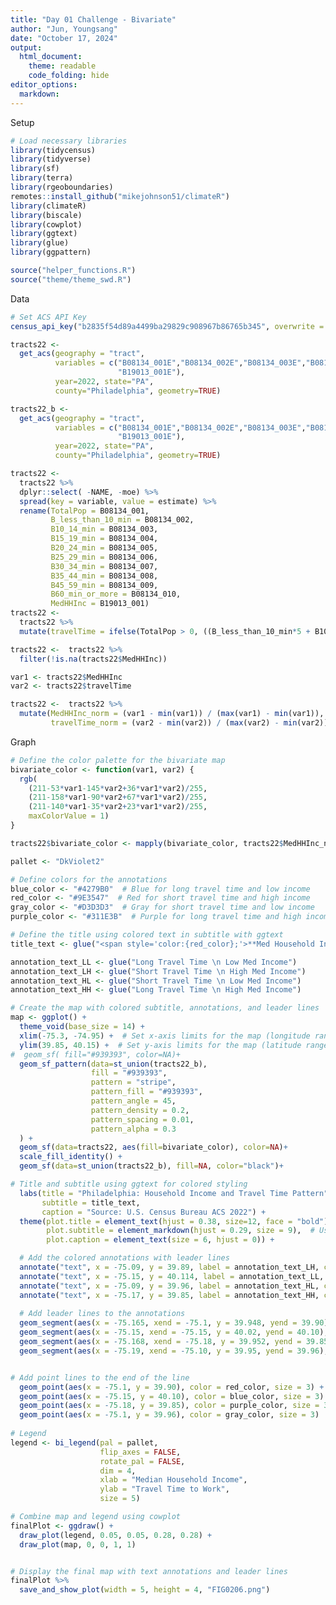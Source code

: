 ```yaml
---
title: "Day 01 Challenge - Bivariate"
author: "Jun, Youngsang"
date: "October 17, 2024"
output: 
  html_document: 
    theme: readable
    code_folding: hide
editor_options: 
  markdown: 
---
```


Setup
```r
# Load necessary libraries
library(tidycensus)
library(tidyverse)
library(sf)
library(terra)
library(rgeoboundaries)
remotes::install_github("mikejohnson51/climateR")
library(climateR)
library(biscale)
library(cowplot)
library(ggtext)
library(glue)
library(ggpattern)

source("helper_functions.R")
source("theme/theme_swd.R")
``` 
Data
``` r
# Set ACS API Key
census_api_key("b2835f54d89a4499ba29829c908967b86765b345", overwrite = TRUE)

tracts22 <-  
  get_acs(geography = "tract",
          variables = c("B08134_001E","B08134_002E","B08134_003E","B08134_004E","B08134_005E","B08134_006E","B08134_007E","B08134_008E","B08134_009E","B08134_010E",
                        "B19013_001E"), 
          year=2022, state="PA",
          county="Philadelphia", geometry=TRUE)

tracts22_b <-  
  get_acs(geography = "tract",
          variables = c("B08134_001E","B08134_002E","B08134_003E","B08134_004E","B08134_005E","B08134_006E","B08134_007E","B08134_008E","B08134_009E","B08134_010E",
                        "B19013_001E"), 
          year=2022, state="PA",
          county="Philadelphia", geometry=TRUE)

tracts22 <- 
  tracts22 %>%
  dplyr::select( -NAME, -moe) %>%
  spread(key = variable, value = estimate) %>%
  rename(TotalPop = B08134_001, 
         B_less_than_10_min = B08134_002, 
         B10_14_min = B08134_003,
         B15_19_min = B08134_004,
         B20_24_min = B08134_005,
         B25_29_min = B08134_006,
         B30_34_min = B08134_007,
         B35_44_min = B08134_008,         
         B45_59_min = B08134_009,
         B60_min_or_more = B08134_010,        
         MedHHInc = B19013_001) 
tracts22 <- 
  tracts22 %>%
  mutate(travelTime = ifelse(TotalPop > 0, ((B_less_than_10_min*5 + B10_14_min*12.5 + B15_19_min*17.5+B20_24_min*22.5+B25_29_min*27.5+B30_34_min*32.5+B35_44_min*40+B45_59_min*52.5+B60_min_or_more*67.5) / TotalPop), 0)) 

tracts22 <-  tracts22 %>%
  filter(!is.na(tracts22$MedHHInc))

var1 <- tracts22$MedHHInc
var2 <- tracts22$travelTime

tracts22 <-  tracts22 %>%
  mutate(MedHHInc_norm = (var1 - min(var1)) / (max(var1) - min(var1)),
         travelTime_norm = (var2 - min(var2)) / (max(var2) - min(var2)))
``` 
Graph
``` r
# Define the color palette for the bivariate map
bivariate_color <- function(var1, var2) {
  rgb(
    (211-53*var1-145*var2+36*var1*var2)/255,
    (211-158*var1-90*var2+67*var1*var2)/255,
    (211-140*var1-35*var2+23*var1*var2)/255,
    maxColorValue = 1)
}

tracts22$bivariate_color <- mapply(bivariate_color, tracts22$MedHHInc_norm, tracts22$travelTime_norm)

pallet <- "DkViolet2"

# Define colors for the annotations
blue_color <- "#4279B0"  # Blue for long travel time and low income
red_color <- "#9E3547"  # Red for short travel time and high income
gray_color <- "#D3D3D3"  # Gray for short travel time and low income
purple_color <- "#311E3B"  # Purple for long travel time and high income

# Define the title using colored text in subtitle with ggtext
title_text <- glue("<span style='color:{red_color};'>**Med Household Income**</span> ($15K-181K) and <span style='color:{blue_color};'>**Travel Time to Work**</span> (17-45 min) patterns")

annotation_text_LL <- glue("Long Travel Time \n Low Med Income")
annotation_text_LH <- glue("Short Travel Time \n High Med Income")
annotation_text_HL <- glue("Short Travel Time \n Low Med Income")
annotation_text_HH <- glue("Long Travel Time \n High Med Income")

# Create the map with colored subtitle, annotations, and leader lines
map <- ggplot() +
  theme_void(base_size = 14) +
  xlim(-75.3, -74.95) +  # Set x-axis limits for the map (longitude range)
  ylim(39.85, 40.15) +  # Set y-axis limits for the map (latitude range)
#  geom_sf( fill="#939393", color=NA)+
  geom_sf_pattern(data=st_union(tracts22_b),  
                  fill = "#939393",                
                  pattern = "stripe",            
                  pattern_fill = "#939393",         
                  pattern_angle = 45,           
                  pattern_density = 0.2,         
                  pattern_spacing = 0.01,
                  pattern_alpha = 0.3
  ) +
  geom_sf(data=tracts22, aes(fill=bivariate_color), color=NA)+
  scale_fill_identity() +
  geom_sf(data=st_union(tracts22_b), fill=NA, color="black")+

# Title and subtitle using ggtext for colored styling
  labs(title = "Philadelphia: Household Income and Travel Time Pattern",
       subtitle = title_text,
       caption = "Source: U.S. Census Bureau ACS 2022") +
  theme(plot.title = element_text(hjust = 0.38, size=12, face = "bold"),
        plot.subtitle = element_markdown(hjust = 0.29, size = 9),  # Use element_markdown for ggtext
        plot.caption = element_text(size = 6, hjust = 0)) +

  # Add the colored annotations with leader lines
  annotate("text", x = -75.09, y = 39.89, label = annotation_text_LH, color = red_color, size = 2.5, fontface = "bold", hjust=0) +
  annotate("text", x = -75.15, y = 40.114, label = annotation_text_LL, color = blue_color, size = 2.5, fontface = "bold") +
  annotate("text", x = -75.09, y = 39.96, label = annotation_text_HL, color = gray_color, size = 2.5, fontface = "bold", hjust=0) +
  annotate("text", x = -75.17, y = 39.85, label = annotation_text_HH, color = purple_color, size = 2.5, fontface = "bold", hjust=0) +
  
  # Add leader lines to the annotations
  geom_segment(aes(x = -75.165, xend = -75.1, y = 39.948, yend = 39.90), color = red_color, size = 0.8) +
  geom_segment(aes(x = -75.15, xend = -75.15, y = 40.02, yend = 40.10), color = blue_color, size = 0.8) +
  geom_segment(aes(x = -75.168, xend = -75.18, y = 39.952, yend = 39.85), color = purple_color, size = 0.8) +
  geom_segment(aes(x = -75.19, xend = -75.10, y = 39.95, yend = 39.96), color = gray_color, size = 0.8) +


# Add point lines to the end of the line
  geom_point(aes(x = -75.1, y = 39.90), color = red_color, size = 3) +
  geom_point(aes(x = -75.15, y = 40.10), color = blue_color, size = 3) +
  geom_point(aes(x = -75.18, y = 39.85), color = purple_color, size = 3) +
  geom_point(aes(x = -75.1, y = 39.96), color = gray_color, size = 3)
  
# Legend
legend <- bi_legend(pal = pallet,   
                    flip_axes = FALSE,
                    rotate_pal = FALSE,
                    dim = 4,
                    xlab = "Median Household Income",
                    ylab = "Travel Time to Work",
                    size = 5)

# Combine map and legend using cowplot
finalPlot <- ggdraw() +
  draw_plot(legend, 0.05, 0.05, 0.28, 0.28) +
  draw_plot(map, 0, 0, 1, 1) 


# Display the final map with text annotations and leader lines
finalPlot %>% 
  save_and_show_plot(width = 5, height = 4, "FIG0206.png")
```

